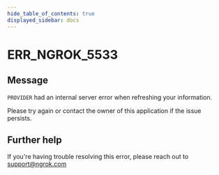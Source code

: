 ```yaml
---
hide_table_of_contents: true
displayed_sidebar: docs
---
```



# ERR_NGROK_5533

## Message

`PROVIDER` had an internal server error when refreshing your information.

Please try again or contact the owner of this application if the issue persists.

<ErrorDetails error="err_ngrok_5533" />

## Further help

If you're having trouble resolving this error, please reach out to [support@ngrok.com](mailto:support@ngrok.com?subject=Help%20with%20ERR_NGROK_5533)
